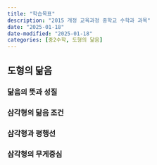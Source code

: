 ```yaml
---
title: "학습목표"
description: "2015 개정 교육과정 중학교 수학과 과목"
date: "2025-01-18"
date-modified: "2025-01-18"
categories: [중2수학, 도형의 닮음]
---
```


## 도형의 닮음

### 닮음의 뜻과 성질

### 삼각형의 닮음 조건

### 삼각형과 평행선

### 삼각형의 무게중심
